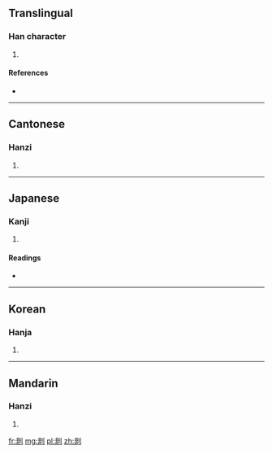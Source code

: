==Translingual==

===Han character===
{{Han char|rn=18|rad=刀|as=08|sn=10|four=1210<sub>0</sub>|canj=中一尸卜弓 (LMSYN)}}

# {{defn|Han|sort=刀08}}

====References====
* {{Han ref|kx=0141.020|dkj=02033|dj=0320.100|hdz=10344.010|uh=5255|ud=21077|bh=D0EB|bd=53483}}

----

==Cantonese==

===Hanzi===
{{yue-hanzi|jyut=|y=fei6}}

# {{defn|lang=yue|sort=刀08}}

----

==Japanese==

===Kanji===
{{ja-kanji|grade=|rs=刀08}}

# {{defn|lang=ja|sort=刀08}}

====Readings====
* {{ja-readings|on=[[ひ]] (hi)|kun=[[あしきる]] (ashikiru)}}

----

==Korean==

===Hanja===
{{ko-hanja|hangeul=비|rv=bi|mr=pi}}

# {{defn|lang=ko|sort=刀08}}

----

==Mandarin==

===Hanzi===
{{cmn-hanzi|pin=[[fèi]] ([[fei4]])|wg=fei<sup>4</sup>}}

# {{defn|lang=cmn|sort=刀08}}

[[fr:剕]]
[[mg:剕]]
[[pl:剕]]
[[zh:剕]]